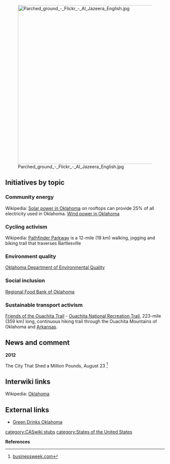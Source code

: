 [[File:Parched ground - Flickr - Al Jazeera English.jpg|right|500px]]
== Initiatives by topic ==

=== Community energy ===

Wikipedia: [[wikipedia:Solar power in Oklahoma|Solar power in Oklahoma]] on rooftops can provide 25% of all electricity used in Oklahoma. [[wikipedia:Wind power in Oklahoma|Wind power in Oklahoma]]

=== Cycling activism ===

Wikipedia: [[wikipedia:Pathfinder Parkway|Pathfinder Parkway]] is a 12-mile (19 km) walking, jogging and biking trail that traverses Bartlesville

=== Environment quality ===

[http://www.deq.state.ok.us/ Oklahoma Department of Environmental Quality]

=== Social inclusion ===

[http://www.regionalfoodbank.org/ Regional Food Bank of Oklahoma]

=== Sustainable transport activism ===

[http://friendsot.org/ Friends of the Ouachita Trail] - [[wikipedia:Ouachita National Recreation Trail|Ouachita National Recreation Trail]], 223-mile (359 km) long, continuous hiking trail through the Ouachita Mountains of Oklahoma and [[Arkansas]].

== News and comment ==

'''2012'''

The City That Shed a Million Pounds, August 23 <ref>[http://www.businessweek.com/articles/2012-08-23/the-city-that-shed-a-million-pounds businessweek.com]</ref>

== Interwiki links ==
Wikipedia: [[wikipedia:Oklahoma|Oklahoma]]

== External links ==
*[http://www.greendrinks.org/OK/list Green Drinks Oklahoma]


{{scaendmenu}}{{stub}}
[[category:CASwiki stubs]]
[[category:States of the United States]]

'''References'''
{{Attrib sca ref|Oklahoma}}
<references/>